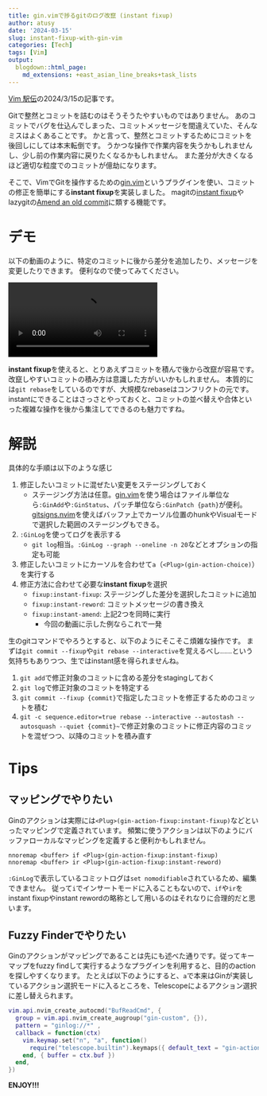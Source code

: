 ```yaml
---
title: gin.vimで捗るgitのログ改竄 (instant fixup)
author: atusy
date: '2024-03-15'
slug: instant-fixup-with-gin-vim
categories: [Tech]
tags: [Vim]
output:
  blogdown::html_page:
    md_extensions: +east_asian_line_breaks+task_lists
---
```


[Vim 駅伝](https://vim-jp.org/ekiden/)の2024/3/15の記事です。

Gitで整然とコミットを詰むのはそうそうたやすいものではありません。
あのコミットでバグを仕込んでしまった、コミットメッセージを間違えていた、そんなミスはよくあることです。
かと言って、整然とコミットするためにコミットを後回しにしては本末転倒です。
うかつな操作で作業内容を失うかもしれませんし、少し前の作業内容に戻りたくなるかもしれません。
また差分が大きくなるほど適切な粒度でのコミットが億劫になります。

そこで、VimでGitを操作するための[gin.vim]というプラグインを使い、コミットの修正を簡単にする**instant fixup**を実装しました。
magitの[instant fixup](https://magit.vc/manual/magit/Initiating-a-Commit.html)やlazygitの[Amend an old commit](https://github.com/jesseduffield/lazygit?tab=readme-ov-file#amend-an-old-commit)に類する機能です。

# デモ

以下の動画のように、特定のコミットに後から差分を追加したり、メッセージを変更したりできます。
便利なので使ってみてください。

<video autoplay controls><source src=./video/demo.mp4></video>

**instant fixup**を使えると、とりあえずコミットを積んで後から改竄が容易です。
改竄しやすいコミットの積み方は意識した方がいいかもしれません。
本質的には`git rebase`をしているのですが、大規模なrebaseはコンフリクトの元です。
instantにできることはさっさとやっておくと、コミットの並べ替えや合体といった複雑な操作を後から集注してできるのも魅力ですね。

# 解説

具体的な手順は以下のような感じ

1. 修正したいコミットに混ぜたい変更をステージングしておく
    - ステージング方法は任意。[gin.vim]を使う場合はファイル単位なら`:GinAdd`や`:GinStatus`、パッチ単位なら`:GinPatch {path}`が便利。
      [gitsigns.nvim](https://github.com/lewis6991/gitsigns.nvim)を使えばバッファ上でカーソル位置のhunkやVisualモードで選択した範囲のステージングもできる。
1. `:GinLog`を使ってログを表示する
    - `git log`相当。`:GinLog --graph --oneline -n 20`などとオプションの指定も可能
1. 修正したいコミットにカーソルを合わせて`a`（`<Plug>(gin-action-choice)`）を実行する
1. 修正方法に合わせて必要な**instant fixup**を選択
    - `fixup:instant-fixup`: ステージングした差分を選択したコミットに追加
    - `fixup:instant-reword`: コミットメッセージの書き換え
    - `fixup:instant-amend`: 上記2つを同時に実行
        - 今回の動画に示した例ならこれで一発

生のgitコマンドでやろうとすると、以下のようにそこそこ煩雑な操作です。
まずは`git commit --fixup`や`git rebase --interactive`を覚えるべし……という気持ちもありつつ、生ではinstant感を得られませんね。

1. `git add`で修正対象のコミットに含める差分をstagingしておく
1. `git log`で修正対象のコミットを特定する
1. `git commit --fixup {commit}`で指定したコミットを修正するためのコミットを積む
1. `git -c sequence.editor=true rebase --interactive --autostash --autosquash --quiet {commit}~`で修正対象のコミットに修正内容のコミットを混ぜつつ、以降のコミットを積み直す

# Tips

## マッピングでやりたい

Ginのアクションは実際には`<Plug>(gin-action-fixup:instant-fixup)`などといったマッピングで定義されています。
頻繁に使うアクションは以下のようにバッファローカルなマッピングを定義すると便利かもしれません。

```vim
nnoremap <buffer> if <Plug>(gin-action-fixup:instant-fixup)
nnoremap <buffer> ir <Plug>(gin-action-fixup:instant-reword)
```

`:GinLog`で表示しているコミットログは`set nomodifiable`されているため、編集できません。
従って`i`でインサートモードに入ることもないので、`if`や`ir`をinstant fixupやinstant rewordの略称として用いるのはそれなりに合理的だと思います。

## Fuzzy Finderでやりたい

Ginのアクションがマッピングであることは先にも述べた通りです。従ってキーマップをfuzzy findして実行するようなプラグインを利用すると、目的のactionを探しやすくなります。
たとえば以下のようにすると、`a`で本来はGinが実装しているアクション選択モードに入るところを、Telescopeによるアクション選択に差し替えられます。

```lua
vim.api.nvim_create_autocmd("BufReadCmd", {
  group = vim.api.nvim_create_augroup("gin-custom", {}),
  pattern = "ginlog://*" ,
  callback = function(ctx)
    vim.keymap.set("n", "a", function()
      require("telescope.builtin").keymaps({ default_text = "gin-action " })
    end, { buffer = ctx.buf })
  end,
})
```

**ENJOY!!!**

[gin.vim]: https:github.com/lambdalisue/gin.vim

